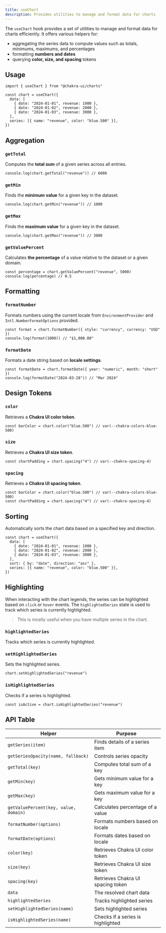 ```yaml
---
title: useChart
description: Provides utilities to manage and format data for charts
---
```


The `useChart` hook provides a set of utilities to manage and format data for
charts efficiently. It offers various helpers for:

- aggregating the series data to compute values such as totals, minimums,
  maximums, and percentages
- formatting **numbers and dates**
- querying **color, size, and spacing** tokens

## Usage

```tsx
import { useChart } from "@chakra-ui/charts"
```

```tsx
const chart = useChart({
  data: [
    { date: "2024-01-01", revenue: 1000 },
    { date: "2024-01-02", revenue: 2000 },
    { date: "2024-01-03", revenue: 3000 },
  ],
  series: [{ name: "revenue", color: "blue.500" }],
})
```

## Aggregation

### `getTotal`

Computes the **total sum** of a given series across all entries.

```tsx
console.log(chart.getTotal("revenue")) // 6000
```

### `getMin`

Finds the **minimum value** for a given key in the dataset.

```tsx
console.log(chart.getMin("revenue")) // 1000
```

### `getMax`

Finds the **maximum value** for a given key in the dataset.

```tsx
console.log(chart.getMax("revenue")) // 3000
```

### `getValuePercent`

Calculates **the percentage** of a value relative to the dataset or a given
domain.

```tsx
const percentage = chart.getValuePercent("revenue", 5000)
console.log(percentage) // 0.5
```

## Formatting

### `formatNumber`

Formats numbers using the current locale from `EnvironmentProvider` and
`Intl.NumberFormatOptions` provided.

```tsx
const format = chart.formatNumber({ style: "currency", currency: "USD" })
console.log(format(1000)) // "$1,000.00"
```

### `formatDate`

Formats a date string based on **locale settings**.

```tsx
const formatDate = chart.formatDate({ year: "numeric", month: "short" })
console.log(formatDate("2024-03-28")) // "Mar 2024"
```

## Design Tokens

### `color`

Retrieves a **Chakra UI color token**.

```tsx
const barColor = chart.color("blue.500") // var(--chakra-colors-blue-500)
```

### `size`

Retrieves a **Chakra UI size token**.

```tsx
const chartPadding = chart.spacing("4") // var(--chakra-spacing-4)
```

### `spacing`

Retrieves a **Chakra UI spacing token**.

```tsx
const barColor = chart.color("blue.500") // var(--chakra-colors-blue-500)
const chartPadding = chart.spacing("4") // var(--chakra-spacing-4)
```

## Sorting

Automatically sorts the chart data based on a specified key and direction.

```tsx /sort: { by: "date", direction: "asc" }/
const chart = useChart({
  data: [
    { date: "2024-01-01", revenue: 1000 },
    { date: "2024-01-02", revenue: 2000 },
    { date: "2024-01-03", revenue: 3000 },
  ],
  sort: { by: "date", direction: "asc" },
  series: [{ name: "revenue", color: "blue.500" }],
})
```

## Highlighting

When interacting with the chart legends, the series can be highlighted based on
`click` or `hover` events. The `highlightedSeries` state is used to track which
series is currently highlighted.

> This is mostly useful when you have multiple series in the chart.

### `highlightedSeries`

Tracks which series is currently highlighted.

### `setHighlightedSeries`

Sets the highlighted series.

```tsx
chart.setHighlightedSeries("revenue")
```

### `isHighlightedSeries`

Checks if a series is highlighted.

```tsx
const isActive = chart.isHighlightedSeries("revenue")
```

## API Table

| Helper                                | Purpose                           |
| ------------------------------------- | --------------------------------- |
| `getSeries(item)`                     | Finds details of a series item    |
| `getSeriesOpacity(name, fallback)`    | Controls series opacity           |
| `getTotal(key)`                       | Computes total sum of a key       |
| `getMin(key)`                         | Gets minimum value for a key      |
| `getMax(key)`                         | Gets maximum value for a key      |
| `getValuePercent(key, value, domain)` | Calculates percentage of a value  |
| `formatNumber(options)`               | Formats numbers based on locale   |
| `formatDate(options)`                 | Formats dates based on locale     |
| `color(key)`                          | Retrieves Chakra UI color token   |
| `size(key)`                           | Retrieves Chakra UI size token    |
| `spacing(key)`                        | Retrieves Chakra UI spacing token |
| `data`                                | The resolved chart data           |
| `highlightedSeries`                   | Tracks highlighted series         |
| `setHighlightedSeries(name)`          | Sets highlighted series           |
| `isHighlightedSeries(name)`           | Checks if a series is highlighted |
